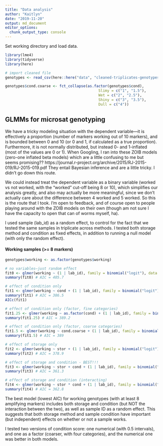 ```yaml
---
title: "Data analysis"
author: "Kaitlyn"
date: "2019-11-20"
output: md_document
editor_options:
  chunk_output_type: console
---
```


Set working directory and load data.

```r
library(lme4)
library(tidyverse)
library(here)

# import cleaned file
genotypes <- read_csv(here::here("data", "cleaned-triplicates-genotypes-qpcr.csv"))

genotypes$cond.coarse <- fct_collapse(as.factor(genotypes$cond), 
                                           Slimy = c("1", "1.5"),
                                           Wet = c("2", "2.5"),
                                           Shiny = c("3", "3.5"),
                                           Dull = c("4"))
```

## GLMMs for microsat genotyping

We have a tricky modeling situation with the dependent variable—it is effectively a proportion (number of markers working out of 10 markers), and is bounded between 0 and 10 (or 0 and 1, if calculated as a true proportion). Furthermore, it is not normally distributed, but instead 0- and 1-inflated (most of the values are 0 or 1). When Googling, I ran into these ZOIB models (zero-one inflated beta models) which are a little confusing to me but seems promising?? https://journal.r-project.org/archive/2015/RJ-2015-019/RJ-2015-019.pdf They entail Bayesian inference and are a little tricky. I didn't go down this route.

We could instead treat the dependent variable as a binary variable (worked vs not worked, with the "worked" cut-off being 8 or 10), which simplifies our analysis greatly, and also may actually be more meaningful, since we don't actually care about the difference between 4 worked and 5 worked. So this is the route that I took. I'm open to feedback, and of course open to people playing around with the ZOIB models on their own (though am not sure I have the capacity to open that can of worms myself, ha).

I used sample (lab_id) as a random effect, to control for the fact that we tested the same samples in triplicate across methods. I tested both storage method and condition as fixed effects, in addition to running a null model (with only the random effect).

#### Working samples (>= 8 markers)

```r
genotypes$working <- as.factor(genotypes$working)

# no variables—just random effect
fit0 <- glmer(working ~ (1 | lab_id), family = binomial("logit"), data = genotypes)
summary(fit0) # AIC = 405.7

# effect of condition only
fit1 <- glmer(working ~ cond + (1 | lab_id), family = binomial("logit"), data = genotypes)
summary(fit1) # AIC = 386.5
AICc(fit1)

# effect of condition only (factor, fine categories)
fit1.25 <- glmer(working ~ as.factor(cond) + (1 | lab_id), family = binomial("logit"), data = genotypes)
summary(fit1.25) # AIC = 389.2

# effect of condition only (factor, coarse categories) 
fit1.5 <- glmer(working ~ cond.coarse + (1 | lab_id), family = binomial("logit"), data = genotypes)
summary(fit1.5) # AIC = 389

# effect of storage only
fit2 <- glmer(working ~ stor + (1 | lab_id), family = binomial("logit"), data = genotypes)
summary(fit2) # AIC = 378.9

# effect of storage and condition - BEST!!!
fit3 <- glmer(working ~ stor + cond + (1 | lab_id), family = binomial("logit"), data = genotypes)
summary(fit3) # AIC = 361.3

# effect of storage and condition (interacting)
fit4 <- glmer(working ~ stor * cond + (1 | lab_id), family = binomial("logit"), data = genotypes)
summary(fit4) # AIC = 362.8
```

The best model (lowest AIC) for  working genotypes (with at least 8 amplifying markers) includes both storage and condition (but NOT the interaction between the two), as well as sample ID as a random effect. This suggests that both storage method and sample condition have important (but independent) effects on whether or not a sample works.

I tested two versions of condition score: one numerical (with 0.5 intervals), and one as a factor (coarser, with four categories), and the numerical one was better in both models.




